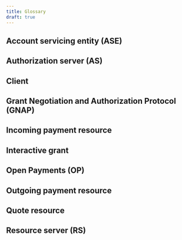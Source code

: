 ```yaml
---
title: Glossary
draft: true
---
```



## Account servicing entity (ASE)

## Authorization server (AS)

## Client

## Grant Negotiation and Authorization Protocol (GNAP)

## Incoming payment resource

## Interactive grant

## Open Payments (OP)

## Outgoing payment resource

## Quote resource

## Resource server (RS)
